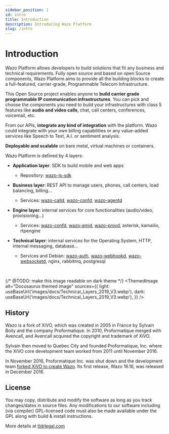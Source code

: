 ```yaml
---
sidebar_position: 1
id: intro
title: Introduction
description: Introducing Wazo Platform
slug: /intro
---
```



# Introduction

Wazo Platform allows developers to build solutions that fit any business and technical
requirements. Fully open source and based on open Source components, Wazo Platform aims to
provide all the building blocks to create a full-featured, carrier-grade, Programmable
Telecom Infrastructure.

This Open Source project enables anyone to <strong>build carrier grade programmable IP communication infrastructures</strong>.
You can pick and choose the components you need to build your infrastructures with class 5 features like
<strong>audio and video calls</strong>, chat, call centers, conferences, voicemail, etc.

From our APIs, <strong>integrate any kind of integration</strong> with the platform.
Wazo could integrate with your own billing capabilities or any value-added services
like Speech to Text, A.I. or sentiment analysis.

<strong>Deployable and scalable</strong> on bare metal, virtual machines or containers.

Wazo Platform is defined by 4 layers:

- <strong>Application layer</strong>: SDK to build mobile and web apps
  - Repository: [wazo-js-sdk](https://github.com/wazo-platform/wazo-js-sdk)
- <strong>Business layer</strong>: REST API to manage users, phones, call centers, load balancing, billing...
  - Services: [wazo-calld](./wazo-calld), [wazo-confd](./wazo-confd), [wazo-agentd](./wazo-agentd)
- <strong>Engine layer</strong>: internal services for core functionalities (audio/video, provisioning...)
  - Services: [wazo-confd](./wazo-confd), [wazo-amid](./wazo-amid), [wazo-provd](./wazo-provd), asterisk, kamailio, rtpengine
- <strong>Technical layer</strong>: internal services for the Operating System, HTTP, internal messaging, database...

  - Services and Debian: [wazo-auth](./wazo-auth), [wazo-webhookd](./wazo-webhookd), [wazo-websocketd](./wazo-websocketd), nginx, rabbitmq, postgresql

<br/>

{/* @TODO: make this image readable on dark theme */}
<ThemedImage
  alt="Docusaurus themed image"
  sources={{
    light: useBaseUrl('images/docs/Technical_Layers_2019_V3.webp'),
    dark: useBaseUrl('images/docs/Technical_Layers_2019_V3.webp'),
  }}
/>

## History

Wazo is a fork of XiVO, which was created in 2005 in France by Sylvain Boily and the company
Proformatique. In 2010, Proformatique merged with Avencall, and Avencall acquired the copyright and
trademark of XiVO.

Sylvain then moved to Quebec City and founded Proformatique, Inc. where the XiVO core development
team worked from 2011 until November 2016.

In November 2016, Proformatique Inc. was shut down and the development team
[forked XiVO to create Wazo](/blog/introducing-wazo). Its first release, Wazo 16.16, was released in
December 2016.

## License

You may copy, distribute and modify the software as long as you track changes/dates in source files.
Any modifications to our software including (via compiler) GPL-licensed code must also be made available under the GPL along with build & install instructions.

More details at [tldrlegal.com](https://tldrlegal.com/license/gnu-general-public-license-v3-(gpl-3))
